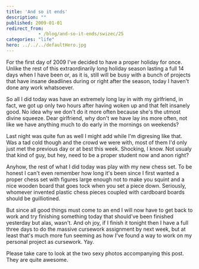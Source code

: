 ```yaml
---
title: 'And so it ends'
description: ""
published: 2009-01-01
redirect_from: 
            - /blog/and-so-it-ends/swizec/25
categories: "life"
hero: ../../../defaultHero.jpg
---
```

For the first day of 2009 I&#x27;ve decided to have a proper holiday for once. Unlike the rest of this extraordinarily long holiday season lasting a full 14 days when I have been or, as it is, still will be busy with a bunch of projects that have insane deadlines during or right after the season, today I haven&#x27;t done any work whatsoever.

So all I did today was have an extremely long lay in with my girlfriend, in fact, we got up only two hours after having woken up and that felt insanely good. No idea why we don&#x27;t do it more often because she&#x27;s the utmost divine squeeze. Dear girlfriend, why don&#x27;t we have lay ins more often, not like we have anything much to do early in the mornings on weekends?

Last night was quite fun as well I might add while I&#x27;m digresing like that. Was a tad cold though and the crowd we were with, most of them I&#x27;d only just met the previous day or at best this week. Shocking, I know. Not usualy that kind of guy, but hey, need to be a proper student now and anon right?

Anyhow, the rest of what I did today was play with my new chess set. To be honest I can&#x27;t even remember how long it&#x27;s been since I first wanted a proper chess set with figures large enough not to make you squint and a nice wooden board that goes tock when you set a piece down. Seriously, whomever invented plastic chess pieces coupled with cardboard boards should be guilliotined.

But since all good things must come to an end I will now have to get back to work and try finishing something today that should&#x27;ve been finished yesterday but alas, wasn&#x27;t. And oh joy, if I finish it tonight then I have a full three days to do the massive cursework assignment by next week, but at least that&#x27;s much more fun seeming as how I&#x27;ve found a way to work on my personal project as cursework. Yay.

Please take care to look at the two sexy photos accompanying this post. They are quite awesome.
